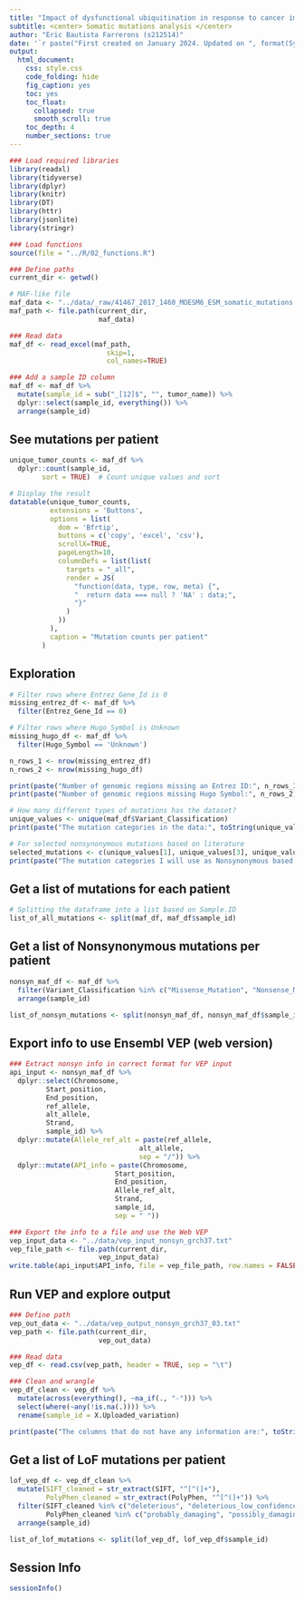 ```yaml
---
title: "Impact of dysfunctional ubiquitination in response to cancer immunotherapy"
subtitle: <center> Somatic mutations analysis </center>
author: "Eric Bautista Farrerons (s212514)"
date: '`r paste("First created on January 2024. Updated on ", format(Sys.Date(), "%d %B %Y"))`'
output:
  html_document:
    css: style.css
    code_folding: hide
    fig_caption: yes
    toc: yes
    toc_float:
      collapsed: true
      smooth_scroll: true
    toc_depth: 4
    number_sections: true
---
```


```r
### Load required libraries
library(readxl)
library(tidyverse)
library(dplyr)
library(knitr)
library(DT)
library(httr)
library(jsonlite)
library(stringr)

### Load functions
source(file = "../R/02_functions.R")

### Define paths
current_dir <- getwd()

# MAF-like file
maf_data <- "../data/_raw/41467_2017_1460_MOESM6_ESM_somatic_mutations.xlsx"
maf_path <- file.path(current_dir, 
                      maf_data)

### Read data
maf_df <- read_excel(maf_path,
                        skip=1,
                        col_names=TRUE)

### Add a sample ID column
maf_df <- maf_df %>%
  mutate(sample_id = sub("_[12]$", "", tumor_name)) %>% 
  dplyr::select(sample_id, everything()) %>% 
  arrange(sample_id)
```

## See mutations per patient

```r
unique_tumor_counts <- maf_df %>%
  dplyr::count(sample_id, 
        sort = TRUE)  # Count unique values and sort

# Display the result
datatable(unique_tumor_counts, 
          extensions = 'Buttons', 
          options = list(
            dom = 'Bfrtip',
            buttons = c('copy', 'excel', 'csv'),
            scrollX=TRUE,
            pageLength=10,
            columnDefs = list(list(
              targets = "_all",
              render = JS(
                "function(data, type, row, meta) {",
                "  return data === null ? 'NA' : data;",
                "}"
              )
            ))
          ),
          caption = "Mutation counts per patient"
        )
```

## Exploration

```r
# Filter rows where Entrez_Gene_Id is 0
missing_entrez_df <- maf_df %>%
  filter(Entrez_Gene_Id == 0)

# Filter rows where Hugo_Symbol is Unknown
missing_hugo_df <- maf_df %>%
  filter(Hugo_Symbol == 'Unknown')

n_rows_1 <- nrow(missing_entrez_df)
n_rows_2 <- nrow(missing_hugo_df)

print(paste("Number of genomic regions missing an Entrez ID:", n_rows_1))
print(paste("Number of genomic regions missing Hugo Symbol:", n_rows_2))

# How many different types of mutations has the dataset?
unique_values <- unique(maf_df$Variant_Classification)
print(paste("The mutation categories in the data:", toString(unique_values)))

# For selected nonsynonymous mutations based on literature
selected_mutations <- c(unique_values[1], unique_values[3], unique_values[7], unique_values[10], unique_values[12])
print(paste("The mutation categories I will use as Nonsynonymous based on literature:", toString(selected_mutations)))
```

## Get a list of mutations for each patient

```r
# Splitting the dataframe into a list based on Sample.ID
list_of_all_mutations <- split(maf_df, maf_df$sample_id)
```

## Get a list of Nonsynonymous mutations per patient

```r
nonsyn_maf_df <- maf_df %>%
  filter(Variant_Classification %in% c("Missense_Mutation", "Nonsense_Mutation", "Nonstop_Mutation", "Start_Codon_SNP", "Splice_Site")) %>% 
  arrange(sample_id)

list_of_nonsyn_mutations <- split(nonsyn_maf_df, nonsyn_maf_df$sample_id)
```

## Export info to use Ensembl VEP (web version)

```r
### Extract nonsyn info in correct format for VEP input
api_input <- nonsyn_maf_df %>% 
  dplyr::select(Chromosome,
         Start_position,
         End_position,
         ref_allele,
         alt_allele,
         Strand,
         sample_id) %>% 
  dplyr::mutate(Allele_ref_alt = paste(ref_allele, 
                                alt_allele, 
                                sep = "/")) %>% 
  dplyr::mutate(API_info = paste(Chromosome,
                          Start_position,
                          End_position,
                          Allele_ref_alt,
                          Strand,
                          sample_id,
                          sep = " "))

### Export the info to a file and use the Web VEP
vep_input_data <- "../data/vep_input_nonsyn_grch37.txt"
vep_file_path <- file.path(current_dir, 
                      vep_input_data)
write.table(api_input$API_info, file = vep_file_path, row.names = FALSE, col.names = FALSE, quote = FALSE)
```

## Run VEP and explore output

```r
### Define path
vep_out_data <- "../data/vep_output_nonsyn_grch37_03.txt"
vep_path <- file.path(current_dir,
                      vep_out_data)

### Read data
vep_df <- read.csv(vep_path, header = TRUE, sep = "\t")

### Clean and wrangle
vep_df_clean <- vep_df %>% 
  mutate(across(everything(), ~na_if(., "-"))) %>% 
  select(where(~any(!is.na(.)))) %>% 
  rename(sample_id = X.Uploaded_variation)

print(paste("The columns that do not have any information are:", toString(setdiff(colnames(vep_df), colnames(vep_df_clean)))))
```

## Get a list of LoF mutations per patient

```r
lof_vep_df <- vep_df_clean %>%
  mutate(SIFT_cleaned = str_extract(SIFT, "^[^(]+"), 
         PolyPhen_cleaned = str_extract(PolyPhen, "^[^(]+")) %>%
  filter(SIFT_cleaned %in% c("deleterious", "deleterious_low_confidence") | 
         PolyPhen_cleaned %in% c("probably_damaging", "possibly_damaging")) %>% 
  arrange(sample_id)

list_of_lof_mutations <- split(lof_vep_df, lof_vep_df$sample_id)
```

## Session Info

```r
sessionInfo()
```
